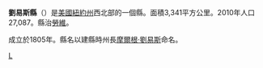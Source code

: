 {{Otheruses|劉易斯縣|subject=美國紐約州的一個縣|other=同名的縣}}
{{noteTA
|G1=USState
|1=zh-hans:县;zh-hk:縣;zh-tw:郡;
}}
{{Infobox U.S. County|
 county  = 劉易斯縣 |
 state = 紐約州 |
 en county  = Lewis County|
 en state = New York |
 seal = Lewis County, New York seal.png |
 map size = 250|
 founded = 1805|
 seat = [[勞維村_(紐約州)|勞維]] | 
 area = 3,341 [[km²|km²]] (1,290 [[square_mile|mi²]]) |
 area land = 3,303 km² (1,275 mi²) |
 area water = 37 km² (14 mi²) |
 area percentage = 1.12% |
 census yr = 2010|
 pop = 27,087 |
 density = 8|
 web = www.lewiscountyny.org |
|}}
'''劉易斯縣'''（{{lang-en|Lewis County}}）是[[美國|美國]][[紐約州|紐約州]]西北部的一個縣。面積3,341平方公里。2010年人口27,087。縣治[[勞維村_(紐約州)|勞維]]。

成立於1805年。縣名以建縣時州長[[摩爾根·劉易斯|摩爾根·劉易斯]]命名。
{{New York}}

[[Category:紐約州行政區劃|L]]